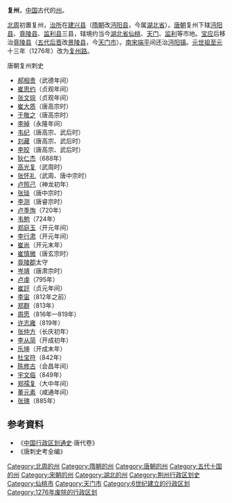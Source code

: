 '''复州'''，[[中国|中国]]古代的[[州|州]]。

[[北周|北周]]初置复州，[[治所|治所]]在[[建兴县|建兴县]]（[[隋朝|隋朝]]改[[沔阳县|沔阳县]]，今属[[湖北省|湖北省]]）。[[唐朝|唐朝]]复州下辖[[沔阳县|沔阳县]]、[[竟陵县|竟陵县]]、[[监利县|监利县]]三县，辖境约当今[[湖北省|湖北省]][[仙桃市|仙桃]]、[[天门市|天门]]、[[监利县|监利]]等市地。[[宝应_(年号)|宝应]]后移治[[竟陵县|竟陵县]]（[[五代|五代]][[后晋|后晋]]改[[景陵县|景陵县]]，今[[天门市|天门市]]）。[[南宋|南宋]][[端平|端平]]间还治[[沔阳镇|沔阳镇]]。[[元世祖|元世祖]][[至元_(忽必烈)|至元]]十三年（1276年）改为[[复州路|复州路]]。
;唐朝复州刺史
*[[郝相贵|郝相贵]]（武德年间）
*[[崔思约|崔思约]]（贞观年间）
*[[张文琮|张文琮]]（贞观年间）
*[[崔大质|崔大质]]（唐高宗时）
*[[于敬之|于敬之]]（唐高宗时）
*[[李晫|李晫]]（永隆年间）
*[[韦纪|韦纪]]（唐高宗、武后时）
*[[刘藏|刘藏]]（唐高宗、武后时）
*[[李皎|李皎]]（唐高宗、武后时）
*[[狄仁杰|狄仁杰]]（688年）
*[[高光复|高光复]]（武周时）
*[[张怀礼|张怀礼]]（武周、唐中宗时）
*[[卢照己|卢照己]]（神龙初年）
*[[张琰|张琰]]（唐中宗时）
*[[李测|李测]]（唐睿宗时）
*[[卢季恂|卢季恂]]（720年）
*[[韦勉|韦勉]]（724年）
*[[郑庭玉|郑庭玉]]（开元年间）
*[[李行肃|李行肃]]（开元年间）
*[[崔尚|崔尚]]（开元末年）
*[[崔慎微|崔慎微]]（唐玄宗时）
*[[竟陵郡|竟陵郡]]太守
*[[岑靖|岑靖]]（唐肃宗时）
*[[卢虔|卢虔]]（795年）
*[[崔訏|崔訏]]（贞元年间）
*[[李宙|李宙]]（812年之前）
*[[郑群|郑群]]（813年）
*[[周愿|周愿]]（816年—819年）
*[[许志雍|许志雍]]（819年）
*[[张仲方|张仲方]]（长庆初年）
*[[李从简|李从简]]（开成初年）
*[[乐坤|乐坤]]（开成末年）
*[[杜宝符|杜宝符]]（842年）
*[[陈修古|陈修古]]（会昌年间）
*[[宇文临|宇文临]]（849年）
*[[郑孺复|郑孺复]]（大中年间）
*[[董元素|董元素]]（咸通年间）
*[[张瑰|张瑰]]（885年）

== 参考資料 ==
* 《[[中国行政区划通史|中国行政区划通史]]·唐代卷》
* 《唐刺史考全编》
{{隋朝行政區劃|nocat}}
{{唐朝行政區劃|nocat}}
{{五代行政區劃|nocat}}
{{十國行政區劃|nocat}}
{{北宋行政区划|nocat}}
{{南宋行政区划|nocat}}

{{DEFAULTSORT:F}}
[[Category:北周的州|Category:北周的州]]
[[Category:隋朝的州|Category:隋朝的州]]
[[Category:唐朝的州|Category:唐朝的州]]
[[Category:五代十国的州|Category:五代十国的州]]
[[Category:宋朝的州|Category:宋朝的州]]
[[Category:湖北的州|Category:湖北的州]]
[[Category:荆州行政区划史|Category:荆州行政区划史]]
[[Category:仙桃市|Category:仙桃市]]
[[Category:天门市|Category:天门市]]
[[Category:6世纪建立的行政区划|Category:6世纪建立的行政区划]]
[[Category:1276年废除的行政区划|Category:1276年废除的行政区划]]